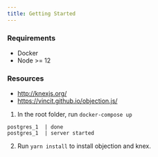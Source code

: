 ```yaml
---
title: Getting Started
---
```


### Requirements

- Docker
- Node >= 12

### Resources

- http://knexjs.org/
- https://vincit.github.io/objection.js/

1. In the root folder, run `docker-compose up`

```
postgres_1  | done
postgres_1  | server started
```

2. Run `yarn install` to install objection and knex.

